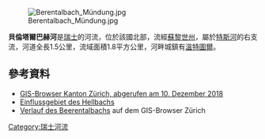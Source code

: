 {{Coord|47.46889|N|8.75446|E|display=title}}
[[Image:Berentalbach_Mündung.jpg|right]]

'''貝倫塔爾巴赫河'''是[[瑞士|瑞士]]的河流，位於該國北部，流經[[蘇黎世州|蘇黎世州]]，屬於[[特斯河_(瑞士)|特斯河]]的右支流，河道全長1.5公里，流域面積1.8平方公里，河畔城鎮有[[溫特圖爾|溫特圖爾]]。

==參考資料==
* [https://maps.zh.ch/ GIS-Browser Kanton Zürich, abgerufen am 10. Dezember 2018] {{Wayback|url=https://maps.zh.ch/ |date=20190217202341 }}
* [https://api3.geo.admin.ch/rest/services/ech/MapServer/ch.bafu.wasser-teileinzugsgebiete_2/30099/extendedHtmlPopup?lang=en Einflussgebiet des Hellbachs] {{Wayback|url=https://api3.geo.admin.ch/rest/services/ech/MapServer/ch.bafu.wasser-teileinzugsgebiete_2/30099/extendedHtmlPopup?lang=en |date=20181210063359 }}
* [http://maps.zh.ch?topic=AwelWBwwwZH&scale=5619&x=2699960.72&y=1258455.48&srid=2056&offlayers=bezirkslabels Verlauf des Beerentalbachs] {{Wayback|url=http://maps.zh.ch/?topic=AwelWBwwwZH&scale=5619&x=2699960.72&y=1258455.48&srid=2056&offlayers=bezirkslabels |date=20181210063511 }} auf dem GIS-Browser Zürich

{{Switzerland-geo-stub}}
[[Category:瑞士河流|Category:瑞士河流]]